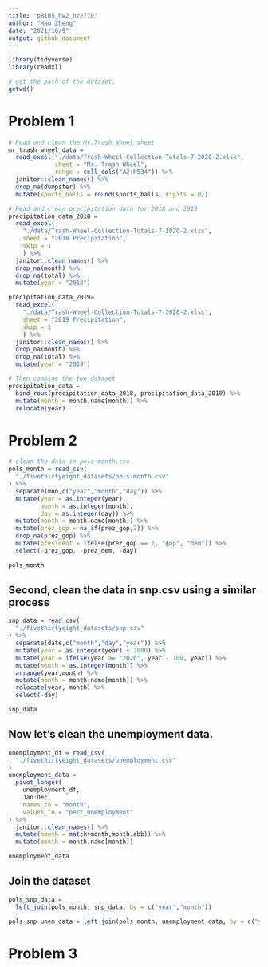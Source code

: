 ```yaml
---
title: "p8105_hw2_hz2770"
author: "Hao Zheng"
date: "2021/10/9"
output: github_document
---
```


```r
library(tidyverse)
library(readxl)

# get the path of the dataset.
getwd()
```

# Problem 1
```r
# Read and clean the Mr.Trash Wheel sheet
mr_trash_wheel_data = 
  read_excel("./data/Trash-Wheel-Collection-Totals-7-2020-2.xlsx",
             sheet = "Mr. Trash Wheel",
             range = cell_cols("A2:N534")) %>% 
  janitor::clean_names() %>%
  drop_na(dumpster) %>% 
  mutate(sports_balls = round(sports_balls, digits = 0))
```


```r
# Read and clean precipitation data for 2018 and 2019
precipitation_data_2018 =
  read_excel(
    "./data/Trash-Wheel-Collection-Totals-7-2020-2.xlsx",
    sheet = "2018 Precipitation",
    skip = 1
    ) %>% 
  janitor::clean_names() %>% 
  drop_na(month) %>% 
  drop_na(total) %>% 
  mutate(year = "2018")
```

```r
precipitation_data_2019=
  read_excel(
    "./data/Trash-Wheel-Collection-Totals-7-2020-2.xlsx",
    sheet = "2019 Precipitation",
    skip = 1
    ) %>% 
  janitor::clean_names() %>% 
  drop_na(month) %>% 
  drop_na(total) %>% 
  mutate(year = "2019")
```


```r
# Then combine the two dataset
precipitation_data = 
  bind_rows(precipitation_data_2018, precipitation_data_2019) %>% 
  mutate(month = month.name[month]) %>% 
  relocate(year)
```

## 


# Problem 2

```r
# clean the data in pols-month.csv
pols_month = read_csv(
  "./fivethirtyeight_datasets/pols-month.csv"
) %>%
  separate(mon,c("year","month","day")) %>%
  mutate(year = as.integer(year),
         month = as.integer(month),
         day = as.integer(day)) %>% 
  mutate(month = month.name[month]) %>% 
  mutate(prez_gop = na_if(prez_gop,2)) %>% 
  drop_na(prez_gop) %>% 
  mutate(president = ifelse(prez_gop == 1, "gop", "dem")) %>% 
  select(-prez_gop, -prez_dem, -day)

pols_month
```

## Second, clean the data in snp.csv using a similar process
```r
snp_data = read_csv(
  "./fivethirtyeight_datasets/snp.csv"
) %>%
  separate(date,c("month","day","year")) %>%
  mutate(year = as.integer(year) + 2000) %>% 
  mutate(year = ifelse(year >= "2020", year - 100, year)) %>% 
  mutate(month = as.integer(month)) %>%
  arrange(year,month) %>% 
  mutate(month = month.name[month]) %>% 
  relocate(year, month) %>% 
  select(-day)

snp_data
```

## Now let's clean the unemployment data.
```r
unemployment_df = read_csv(
  "./fivethirtyeight_datasets/unemployment.csv"
)
unemployment_data = 
  pivot_longer(
    unemployment_df,
    Jan:Dec,
    names_to = "month",
    values_to = "perc_unemployment"
) %>% 
  janitor::clean_names() %>% 
  mutate(month = match(month,month.abb)) %>% 
  mutate(month = month.name[month])

unemployment_data
```

## Join the dataset
```r
pols_snp_data = 
  left_join(pols_month, snp_data, by = c("year","month"))

pols_snp_unem_data = left_join(pols_month, unemployment_data, by = c("year","month"))
```


# Problem 3

```r

```

